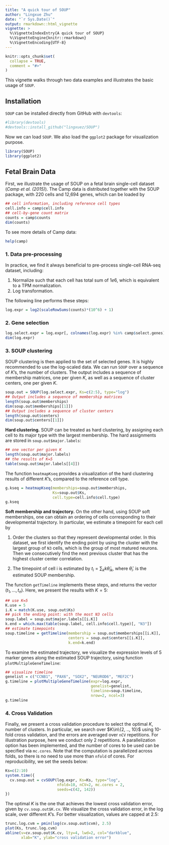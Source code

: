```yaml
---
title: "A quick tour of SOUP"
author: "Lingxue Zhu"
date: "`r Sys.Date()`"
output: rmarkdown::html_vignette
vignette: >
  %\VignetteIndexEntry{A quick tour of SOUP}
  %\VignetteEngine{knitr::rmarkdown}
  %\VignetteEncoding{UTF-8}
---
```


```r
knitr::opts_chunk$set(
  collapse = TRUE,
  comment = "#>"
)
```

This vignette walks through two data examples and illustrates the basic usage of `SOUP`.

## Installation
`SOUP` can be installed directly from GitHub with `devtools`: 
```r
#library(devtools)
#devtools::install_github("lingxuez/SOUP")
```

Now we can load `SOUP`. We also load the `ggplot2` package for visualization purpose.
```r
library(SOUP)
library(ggplot2)
```

## Fetal Brain Data
First, we illustrate the usage of SOUP on a fetal brain single-cell dataset (*Camp et al. (2015)*). The Camp data is distributed together with the SOUP package, with 220 cells and 12,694 genes, which can be loaded by
```r
## cell information, including reference cell types
cell.info = camp$cell.info
## cell-by-gene count matrix
counts = camp$counts
dim(counts)
```

To see more details of Camp data:
```r
help(camp)
```

### 1. Data pre-processing
In practice, we find it always beneficial to pre-process single-cell RNA-seq dataset, including:

1. Normalize such that each cell has total sum of $1e6$, which is equivalent to a TPM normalization.
2. Log transformation.

The following line performs these steps:
```r
log.expr = log2(scaleRowSums(counts)*(10^6) + 1)
```

### 2. Gene selection
```r
log.select.expr = log.expr[, colnames(log.expr) %in% camp$select.genes]
dim(log.expr)
```

### 3. SOUP clustering
SOUP clustering is then applied to the set of selected genes.  It is highly recommended to use the log-scaled data. We can run `SOUP` over a sequence of $K$'s, the number of clusters. The output includes a sequence of membership matrices, one per given $K$, as well as a sequence of cluster centers, one per given $K$.
```r
soup.out = SOUP(log.select.expr, Ks=c(2:5), type="log")
## Output includes a sequence of membership matrices
length(soup.out$memberships)
dim(soup.out$memberships[[1]])
## Output includes a sequence of cluster centers
length(soup.out$centers)
dim(soup.out$centers[[1]])
```

**Hard clustering.**
SOUP can be treated as hard clustering,  by assigning each cell to its major type with the largest membership. The hard assignments are stored in `soup.out$major.labels`:
```r
## one vector per given K
length(soup.out$major.labels)
## the results of K=5
table(soup.out$major.labels[[4]])
```

The function `heatmapKseq` provides a visualization of the hard clustering results of different $K$'s, compared to the reference cell type.
```r
g.kseq = heatmapKseq(memberships=soup.out$memberships, 
                     Ks=soup.out$Ks, 
                     cell.type=cell.info$cell.type)
g.kseq
```

**Soft membership and trajectory.**
On the other hand, using SOUP soft memberships, one can obtain an ordering of cells corresponding to their developmental trajectory. In particular, we estimate a timepoint for each cell by

1. Order the clusters so that they represent developmental order. In this dataset, we first identify the ending point by using the cluster with the largest group of `N3` cells, which is the group of most matured neurons. Then we consecutively find the next previous cluster that has the highest cluster center correlation.

2. The timepoint of cell i is estimated by $t_i = \sum_k k \hat{\theta}_{ik}$, where $\hat{\theta}_{i \cdot}$ is the estimated SOUP membership.

The function `getTimeline` implements these steps, and returns the vector $(t_1, ..., t_n)$. Here, we present the results with $K=5$:
```r
## use K=5
K.use = 5
i.K = match(K.use, soup.out$Ks)
## pick the ending point: with the most N3 cells
soup.label = soup.out$major.labels[[i.K]]
k.end = which.max(table(soup.label, cell.info$cell.type)[, "N3"])
## estimate timepoints
soup.timeline = getTimeline(membership = soup.out$memberships[[i.K]],
                            centers = soup.out$centers[[i.K]],
                            k.end=k.end)
```

To examine the estimated trajectory, we visualize the expression levels of 5 marker genes along the estimated SOUP trajectory, using function `plotMultipleGeneTimeline`:
```r
## visualize timeline
genelist = c("CCNB1", "PAX6", "SOX2", "NEUROD6", "MEF2C")
g.timeline = plotMultipleGeneTimeline(expr=log.expr, 
                                      genelist=genelist,
                                      timeline=soup.timeline, 
                                      nrow=2, ncol=3)
g.timeline
```


### 4. Cross Validation
Finally, we present a cross validation procedure to select the optimal $K$, number of clusters. In particular, we search over $K\in\{2, .., 10}$ using 10-fold cross validation, and the errors are averaged over `nCV` repetitions. For illustration purpose, here we conduct only 2 repetitions. A parallelization option has been implemented, and the number of cores to be used can be specified via `mc.cores`. Note that the computation is parallelized across folds, so there is no need to use more than `nfold` of cores. For reproducibility, we set the seeds below:
```r
Ks=c(2:10)
system.time({
  cv.soup.out = cvSOUP(log.expr, Ks=Ks, type="log",
                       nfold=10, nCV=2, mc.cores = 2,
                       seeds=c(42, 142))
})
```

The optimal $K$ is the one that achieves the lowest cross validation error, given by `cv.soup.out$K.cv`. We visualize the cross validation error, in the log scale, over different $K$'s. For better visualization, values are capped at 2.5:
```r
trunc.log.cvm = pmin(log(cv.soup.out$cvm), 2.5)
plot(Ks, trunc.log.cvm)
abline(v=cv.soup.out$K.cv, lty=4, lwd=2, col="darkblue",
       xlab="K", ylab="cross validation error")
```



